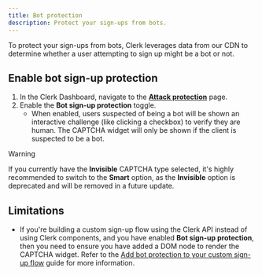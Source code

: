 ```yaml
---
title: Bot protection
description: Protect your sign-ups from bots.
---
```


To protect your sign-ups from bots, Clerk leverages data from our CDN to determine whether a user attempting to sign up might be a bot or not.

## Enable bot sign-up protection

1. In the Clerk Dashboard, navigate to the [**Attack protection**](https://dashboard.clerk.com/~/user-authentication/attack-protection) page.
1. Enable the **Bot sign-up protection** toggle.
   - When enabled, users suspected of being a bot will be shown an interactive challenge (like clicking a checkbox) to verify they are human. The CAPTCHA widget will only be shown if the client is suspected to be a bot.

> [!WARNING]
> If you currently have the **Invisible** CAPTCHA type selected, it's highly recommended to switch to the **Smart** option, as the **Invisible** option is deprecated and will be removed in a future update.

## Limitations

- If you're building a custom sign-up flow using the Clerk API instead of using Clerk components, and you have enabled **Bot sign-up protection**, then you need to ensure you have added a DOM node to render the CAPTCHA widget. Refer to the [Add bot protection to your custom sign-up flow](/docs/guides/development/custom-flows/authentication/bot-sign-up-protection) guide for more information.
